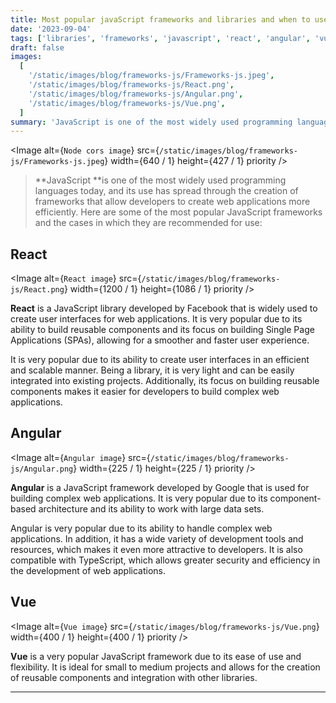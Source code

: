 ```yaml
---
title: Most popular javaScript frameworks and libraries and when to use them
date: '2023-09-04'
tags: ['libraries', 'frameworks', 'javascript', 'react', 'angular', 'vue']
draft: false
images:
  [
    '/static/images/blog/frameworks-js/Frameworks-js.jpeg',
    '/static/images/blog/frameworks-js/React.png',
    '/static/images/blog/frameworks-js/Angular.png',
    '/static/images/blog/frameworks-js/Vue.png',
  ]
summary: 'JavaScript is one of the most widely used programming languages today, and its use has spread through the creation of frameworks...'
---
```


<Image
  alt={`Node cors image`}
  src={`/static/images/blog/frameworks-js/Frameworks-js.jpeg`}
  width={640 / 1}
  height={427 / 1}
  priority
/>

>**JavaScript **is one of the most widely used programming languages today, and its use has spread through the creation of frameworks that allow developers to create web applications more efficiently. Here are some of the most popular JavaScript frameworks and the cases in which they are recommended for use:

## React

<Image
  alt={`React image`}
  src={`/static/images/blog/frameworks-js/React.png`}
  width={1200 / 1}
  height={1086 / 1}
  priority
/>

**React** is a JavaScript library developed by Facebook that is widely used to create user interfaces for web applications. It is very popular due to its ability to build reusable components and its focus on building Single Page Applications (SPAs), allowing for a smoother and faster user experience.

It is very popular due to its ability to create user interfaces in an efficient and scalable manner. Being a library, it is very light and can be easily integrated into existing projects. Additionally, its focus on building reusable components makes it easier for developers to build complex web applications.

## Angular

<Image
  alt={`Angular image`}
  src={`/static/images/blog/frameworks-js/Angular.png`}
  width={225 / 1}
  height={225 / 1}
  priority
/>

**Angular** is a JavaScript framework developed by Google that is used for building complex web applications. It is very popular due to its component-based architecture and its ability to work with large data sets.

Angular is very popular due to its ability to handle complex web applications. In addition, it has a wide variety of development tools and resources, which makes it even more attractive to developers. It is also compatible with TypeScript, which allows greater security and efficiency in the development of web applications.

## Vue

<Image
  alt={`Vue image`}
  src={`/static/images/blog/frameworks-js/Vue.png`}
  width={400 / 1}
  height={400 / 1}
  priority
/>

**Vue** is a very popular JavaScript framework due to its ease of use and flexibility. It is ideal for small to medium projects and allows for the creation of reusable components and integration with other libraries.

---
